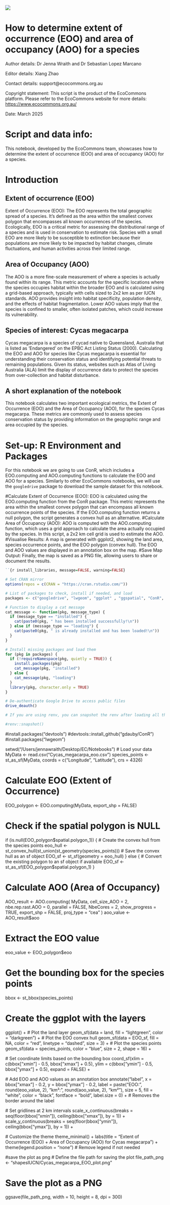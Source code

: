 ![](https://raw.githubusercontent.com/EcoCommons-Australia-2024-2026/ec-notebook_site/main/images/notebooks_banner_withframe.png)

# How to determine extent of occurrence (EOO) and area of occupancy (AOO) for a species

Author details: Dr Jenna Wraith and Dr Sebastian Lopez Marcano

Editor details: Xiang Zhao

Contact details: support\@ecocommons.org.au

Copyright statement: This script is the product of the EcoCommons platform. Please refer to the EcoCommons website for more details: <https://www.ecocommons.org.au/>

Date: March 2025

# Script and data info:

This notebook, developed by the EcoCommons team, showcases how to determine the extent of occurrence (EOO) and area of occupancy (AOO) for a species. 

# Introduction
## Extent of occurrence (EOO)
Extent of Occurrence (EOO): The EOO represents the total geographic spread of a species. It’s defined as the area within the smallest convex polygon that encompasses all known occurrences of the species. Ecologically, EOO is a critical metric for assessing the distributional range of a species and is used in conservation to estimate risk. Species with a small EOO are more likely to be susceptible to extinction because their populations are more likely to be impacted by habitat changes, climate fluctuations, and human activities across their limited range.

## Area of Occupancy (AOO)
The AOO is a more fine-scale measurement of where a species is actually found within its range. This metric accounts for the specific locations where the species occupies habitat within the broader EOO and is calculated using a grid-based approach, typically with cells sized to 2x2 km as per IUCN standards. AOO provides insight into habitat specificity, population density, and the effects of habitat fragmentation. Lower AOO values imply that the species is confined to smaller, often isolated patches, which could increase its vulnerability.

## Species of interest: Cycas megacarpa
Cycas megacarpa is a species of cycad native to Queensland, Australia that is listed as 'Endangered' on the 
EPBC Act Listing Status (2000). Calculating the EOO and AOO for species like Cycas megacarpa is essential for understanding their conservation status and identifying potential threats to remaining populations. Given its status, websites such as Atlas of Living Australia (ALA) limit the display of occurrence data to protect the species from over-collection and habitat disturbance. 

## A short explanation of the notebook
This notebook calculates two important ecological metrics, the Extent of Occurrence (EOO) and the Area of Occupancy (AOO), for the species Cycas megacarpa. These metrics are commonly used to assess species conservation status by providing information on the geographic range and area occupied by the species.

# Set-up: R Environment and Packages
For this notebook we are going to use ConR, which includes a EOO.computing and AOO.computing functions to calculate the EOO and AOO for a species. Similarly to other EcoCommons notebooks, we will use the `googledrive` package to download the sample dataset for this notebook. 


#Calculate Extent of Occurrence (EOO): EOO is calculated using the EOO.computing function from the ConR package. This metric represents the area within the smallest convex polygon that can encompass all known occurrence points of the species. If the EOO.computing function returns a null polygon, the script generates a convex hull as an alternative.
#Calculate Area of Occupancy (AOO): AOO is computed with the AOO.computing function, which uses a grid approach to calculate the area actually occupied by the species. In this script, a 2x2 km cell grid is used to estimate the AOO.
#Visualise Results: A map is generated with ggplot2, showing the land area, species occurrence points, and the EOO polygon (convex hull). The EOO and AOO values are displayed in an annotation box on the map.
#Save Map Output: Finally, the map is saved as a PNG file, allowing users to share or document the results.

```r
``{r install_libraries, message=FALSE, warning=FALSE}

# Set CRAN mirror
options(repos = c(CRAN = "https://cran.rstudio.com/"))

# List of packages to check, install if needed, and load
packages <- c("googledrive", "lwgeom", "ggplot" , "ggspatial", "ConR", "sf", "devtools")

# Function to display a cat message
cat_message <- function(pkg, message_type) {
  if (message_type == "installed") {
    cat(paste0(pkg, " has been installed successfully!\n"))
  } else if (message_type == "loading") {
    cat(paste0(pkg, " is already installed and has been loaded!\n"))
  }
}

# Install missing packages and load them
for (pkg in packages) {
  if (!requireNamespace(pkg, quietly = TRUE)) {
    install.packages(pkg)
    cat_message(pkg, "installed")
  } else {
    cat_message(pkg, "loading")
  }
  library(pkg, character.only = TRUE)
}

# De-authenticate Google Drive to access public files
drive_deauth()

# If you are using renv, you can snapshot the renv after loading all the packages.

#renv::snapshot()
```






#install.packages("devtools")
#devtools::install_github("gdauby/ConR")
#install.packages("lwgeom")

setwd("/Users/jennawraith/Desktop/EC/Notebooks")
# Load your data
MyData <- read.csv("Cycas_megacarpa_eoo.csv")
species_points <- st_as_sf(MyData, coords = c("Longitude", "Latitude"), crs = 4326)

# Calculate EOO (Extent of Occurrence)
EOO_polygon <- EOO.computing(MyData, export_shp = FALSE)

# Check if the spatial polygon is NULL
if (is.null(EOO_polygon$spatial.polygon_1)) {
  # Create the convex hull from the species points
  eoo_hull <- st_convex_hull(st_union(st_geometry(species_points)))
  # Save the convex hull as an sf object
  EOO_sf <- st_sf(geometry = eoo_hull)
} else {
  # Convert the existing polygon to an sf object if available
  EOO_sf <- st_as_sf(EOO_polygon$spatial.polygon_1)
}

# Calculate AOO (Area of Occupancy)
AOO_result <- AOO.computing(
  MyData,
  cell_size_AOO = 2,
  nbe.rep.rast.AOO = 0,
  parallel = FALSE,
  NbeCores = 2,
  show_progress = TRUE,
  export_shp = FALSE,
  proj_type = "cea"
)
aoo_value <- AOO_result$aoo

# Extract the EOO value
eoo_value <- EOO_polygon$eoo

# Get the bounding box for the species points
bbox <- st_bbox(species_points)

# Create the ggplot with the layers
ggplot() +
  # Plot the land layer
  geom_sf(data = land, fill = "lightgreen", color = "darkgreen") +
  # Plot the EOO convex hull
  geom_sf(data = EOO_sf, fill = NA, color = "red", linetype = "dashed", size = 3) +
  # Plot the species points
  geom_sf(data = species_points, color = "blue", size = 2, shape = 16) +
  
  # Set coordinate limits based on the bounding box
  coord_sf(xlim = c(bbox["xmin"] - 0.5, bbox["xmax"] + 0.5), 
           ylim = c(bbox["ymin"] - 0.5, bbox["ymax"] + 0.5), expand = FALSE) +
  
  # Add EOO and AOO values as an annotation box
  annotate("label", 
           x = bbox["xmax"] - 0.2, 
           y = bbox["ymax"] - 0.2, 
           label = paste("EOO:", round(eoo_value, 2), "km²\nAOO:", round(aoo_value, 2), "km²"), 
           size = 5, 
           fill = "white", 
           color = "black", 
           fontface = "bold", 
           label.size = 0) +  # Removes the border around the label
  
  # Set gridlines at 2 km intervals
  scale_x_continuous(breaks = seq(floor(bbox["xmin"]), ceiling(bbox["xmax"]), by = 1)) +
  scale_y_continuous(breaks = seq(floor(bbox["ymin"]), ceiling(bbox["ymax"]), by = 1)) +
  
  # Customize the theme
  theme_minimal() +
  labs(title = "Extent of Occurrence (EOO) + Area of Occupancy (AOO) for Cycas megacarpa") +
  theme(legend.position = "none")  # Remove legend if not needed

#save the plot as png
# Define the file path for saving the plot
file_path_png <- "shapesIUCN/Cycas_megacarpa_EOO_plot.png"

# Save the plot as a PNG
ggsave(file_path_png, width = 10, height = 8, dpi = 300)
